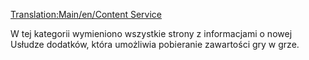 [[Translation:Main/en/Content Service]]

W tej kategorii wymieniono wszystkie strony z informacjami o nowej Usłudze dodatków, która umożliwia pobieranie zawartości gry w grze.